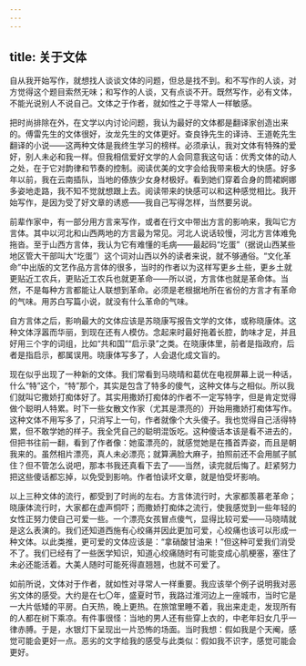 ```yaml
---
---
---
```

title: 关于文体
---

自从我开始写作，就想找人谈谈文体的问题，但总是找不到。和不写作的人谈，对方觉得这个题目索然无味；和写作的人谈，又有点谈不开。既然写作，必有文体，不能光说别人不说自己。文体之于作者，就如性之于寻常人一样敏感。

把时尚排除在外，在文学以内讨论问题，我认为最好的文体都是翻译家创造出来的。傅雷先生的文体很好，汝龙先生的文体更好。查良铮先生的译诗、王道乾先生翻译的小说——这两种文体是我终生学习的榜样。必须承认，我对文体有特殊的爱好，别人未必和我一样。但我相信爱好文学的人会同意我这句话：优秀文体的动人之处，在于它对韵律和节奏的控制。阅读优美的文字会给我带来极大的快感。好多年以前，我在云南插队，当地的傣族少女身材极好。看到她们穿着合身的筒裙婀娜多姿地走路，我不知不觉就想跟上去。阅读带来的快感可以和这种感觉相比。我开始写作，是因为受了好文章的诱惑——我自己写得怎样，当然要另说。

前辈作家中，有一部分用方言来写作，或者在行文中带出方言的影响来，我叫它方言体。其中以河北和山西两地的方言最为常见。河北人说话较慢，河北方言体难免拖沓。至于山西方言体，我认为它有难懂的毛病——最起码“圪蛋”（据说山西某些地区管大干部叫大“圪蛋”）这个词对山西以外的读者来说，就不够通俗。“文化革命”中出版的文艺作品方言体的很多，当时的作者以为这样写更乡土些，更乡土就更贴近工农兵，更贴近工农兵也就更革命——所以说，方言体也就是革命体。当然，不是每种方言都能让人联想到革命。必须是老根据地所在省份的方言才有革命的气味。用苏白写篇小说，就没有什么革命的气味。

自方言体之后，影响最大的文体应该是苏晓康写报告文学的文体，或称晓康体。这种文体浮嚣而华丽，到现在还有人模仿。念起来时最好拖着长腔，韵味才足，并且好用三个字的词组，比如“共和国”“启示录”之类。在晓康体里，前者是指政府，后者是指启示，都属误用。晓康体写多了，人会退化成文盲的。

现在似乎出现了一种新的文体。我们常看到马晓晴和葛优在电视屏幕上说一种话，什么“特”这个，“特”那个，其实是包含了特多的傻气，这种文体与之相似。所以我们就叫它撒娇打痴体好了。其实用撒娇打痴体的作者不一定写特字，但是肯定觉得做个聪明人特累。时下一些女散文作家（尤其是漂亮的）开始用撒娇打痴体写作。这种文体不用写多了，只消写上一句，作者就像个大头傻子。我也觉得自己活得特累，但不敢学她的样子。我全凭自己的聪明混饭吃。这种傻话本该是看不进去的，但把书往前一翻，看到了作者像：她蛮漂亮的，就感觉她是在搔首弄姿，而且是朝我来的。虽然相片漂亮，真人未必漂亮；就算满脸大麻子，拍照前还不会用腻子腻住？但不管怎么说吧，那本书我还真看下去了——当然，读完就后悔了。赶紧努力把这些傻话都忘掉，以免受到影响。作者怕读坏文章，就是怕受坏影响。

以上三种文体的流行，都受到了时尚的左右。方言体流行时，大家都羡慕老革命；晓康体流行时，大家都在虚声恫吓；而撒娇打痴体之流行，使我感觉到一些年轻的女性正努力使自己可爱一些。一个漂亮女孩冒点傻气，显得比较可爱——马晓晴就是这么表演的。我们还知道西施有心绞痛并因此更加可爱，心绞痛也该可以形成一种文体。以此类推，更可爱的文体应该是：“拿硝酸甘油来！”但这种可爱我们消受不了。我们已经有了一些医学知识，知道心绞痛随时有可能变成心肌梗塞，塞住了未必还能活着。大美人随时可能死得直翘翘，也就不可爱了。

如前所说，文体对于作者，就如性对寻常人一样重要。我应该举个例子说明我对恶劣文体的感受。大约是在七〇年，盛夏时节，我路过淮河边上一座城市，当时它是一大片低矮的平房。白天热，晚上更热。在旅馆里睡不着，我出来走走，发现所有的人都在树下乘凉。有件事很怪：当地的男人还有些穿上衣的，中老年妇女几乎一律赤膊。于是，水银灯下呈现出一片恐怖的场面。当时我想：假如我是个天阉，感觉可能会更好一点。恶劣的文字给我的感受与此类似：假如我不识字，感觉可能会更好。